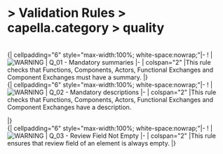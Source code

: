       
= > Validation Rules > capella.category > quality =
            
<br> 
  {| cellpadding="6" style="max-width:100%; white-space:nowrap;"|-
! |[[Image:../../Images/warning.gif|WARNING]]
|   Q_01 - Mandatory summaries 
|-
| colspan="2" |This rule checks that Functions, Components, Actors, Functional Exchanges and Component Exchanges must have a summary. 
|}            
<br> 
  {| cellpadding="6" style="max-width:100%; white-space:nowrap;"|-
! |[[Image:../../Images/warning.gif|WARNING]]
|    Q_02 - Mandatory descriptions 
|-
| colspan="2" |This rule checks that Functions, Components, Actors, Functional Exchanges and Component Exchanges have a description. 

|}            
<br> 
  {| cellpadding="6" style="max-width:100%; white-space:nowrap;"|-
! |[[Image:../../Images/warning.gif|WARNING]]
|   Q_03 - Review Field Not Empty 
|-
| colspan="2" |This rule ensures that review field of an element is always empty. 
|}   